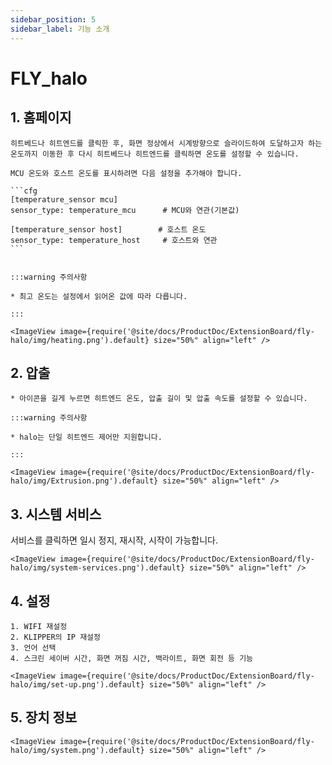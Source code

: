 ```yaml
---
sidebar_position: 5
sidebar_label: 기능 소개
---
```





# FLY_halo

## 1.  홈페이지

    히트베드나 히트엔드를 클릭한 후, 화면 정상에서 시계방향으로 슬라이드하여 도달하고자 하는 온도까지 이동한 후 다시 히트베드나 히트엔드를 클릭하면 온도를 설정할 수 있습니다.

    MCU 온도와 호스트 온도를 표시하려면 다음 설정을 추가해야 합니다.

    ```cfg
    [temperature_sensor mcu]
    sensor_type: temperature_mcu      # MCU와 연관(기본값)

    [temperature_sensor host]        # 호스트 온도
    sensor_type: temperature_host     # 호스트와 연관
    ```


    :::warning 주의사항

    * 최고 온도는 설정에서 읽어온 값에 따라 다릅니다.

    :::

    <ImageView image={require('@site/docs/ProductDoc/ExtensionBoard/fly-halo/img/heating.png').default} size="50%" align="left" />


## 2.  압출

    * 아이콘을 길게 누르면 히트엔드 온도, 압출 길이 및 압출 속도를 설정할 수 있습니다.

    :::warning 주의사항

    * halo는 단일 히트엔드 제어만 지원합니다.

    :::

    <ImageView image={require('@site/docs/ProductDoc/ExtensionBoard/fly-halo/img/Extrusion.png').default} size="50%" align="left" />

## 3.  시스템 서비스

서비스를 클릭하면 일시 정지, 재시작, 시작이 가능합니다.

    <ImageView image={require('@site/docs/ProductDoc/ExtensionBoard/fly-halo/img/system-services.png').default} size="50%" align="left" />

## 4.  설정

    1. WIFI 재설정
    2. KLIPPER의 IP 재설정
    3. 언어 선택
    4. 스크린 세이버 시간, 화면 꺼짐 시간, 백라이트, 화면 회전 등 기능

    <ImageView image={require('@site/docs/ProductDoc/ExtensionBoard/fly-halo/img/set-up.png').default} size="50%" align="left" />

## 5. 장치 정보
    <ImageView image={require('@site/docs/ProductDoc/ExtensionBoard/fly-halo/img/system.png').default} size="50%" align="left" />